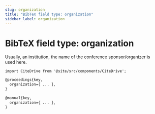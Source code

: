 ```yaml
---
slug: organization
title: "BibTeX field type: organization"
sidebar_label: organization
---
```


# BibTeX field type: organization

Usually, an institution, the name of the conference sponsor/organizer is used here.

```mdx-code-block
import CiteDrive from '@site/src/components/CiteDrive';
```
<CiteDrive /> 

```tex
@proceedings{key,
  organization={ ... },
}

@manual{key,
  organization={ ... },
}
```

